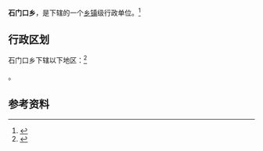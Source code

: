 {{中国乡级行政区|14/03/21/200/000}}

'''石门口乡'''，是{{PRC admin/fullname|14/03/21/200/000|3}}下辖的一个[[乡镇|乡镇]]级行政单位。<ref>{{PRC admin/ref sgc|{{PRC admin/parent|14/03/21/200/000}}}}</ref>

== 行政区划 ==

石门口乡下辖以下地区：<ref>{{PRC admin/ref sgc|14/03/21/200/000}}</ref>

{{PRC admin/children|14/03/21/200/000}}。

== 参考资料 ==

{{reflist}}

{{行政区划小作品}}
{{PRC admin/navcat|14/03/21/200/000}}